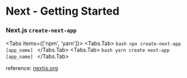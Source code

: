 
# Next - Getting Started

### Next.js `create-next-app`

<Tabs items={['npm', 'yarn']}>
  <Tabs.Tab>
    ```bash
    npx create-next-app [app_name]
    ```
  </Tabs.Tab>
  <Tabs.Tab>
    ```bash
    yarn create next-app [app_name]
    ```
  </Tabs.Tab>
</Tabs>

reference: [nextjs.org](https://nextjs.org/docs/getting-started#setup)
